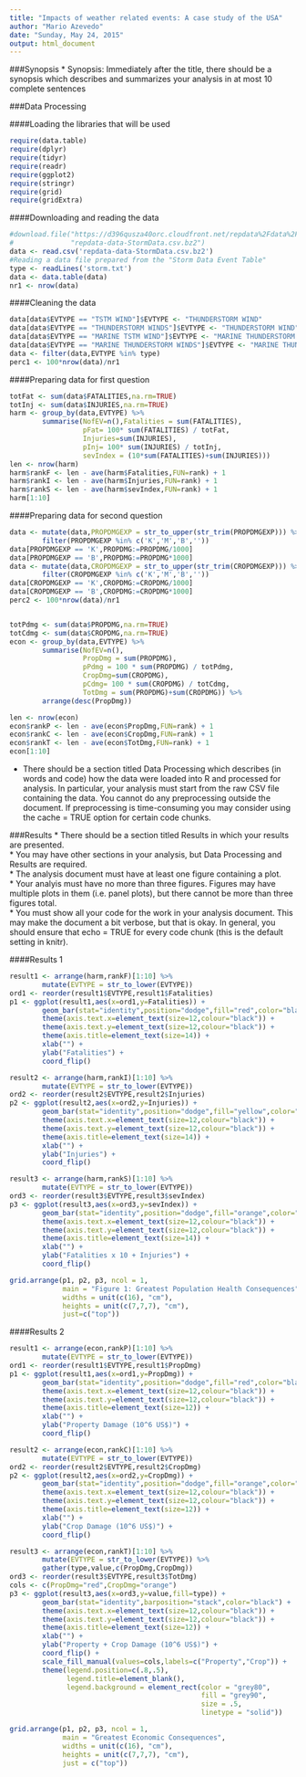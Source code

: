 ```yaml
---
title: "Impacts of weather related events: A case study of the USA"
author: "Mario Azevedo"
date: "Sunday, May 24, 2015"
output: html_document
---
```


###Synopsis
* Synopsis: Immediately after the title, there should be a synopsis which describes and summarizes your analysis in at most 10 complete sentences

###Data Processing

####Loading the libraries that will be used 
```r
require(data.table)
require(dplyr)
require(tidyr)
require(readr)
require(ggplot2)
require(stringr)
require(grid)
require(gridExtra)
```

####Downloading and reading the data
```r
#download.file("https://d396qusza40orc.cloudfront.net/repdata%2Fdata%2FStormData.csv.bz2",
#              "repdata-data-StormData.csv.bz2")
data <- read.csv('repdata-data-StormData.csv.bz2')
#Reading a data file prepared from the "Storm Data Event Table"
type <- readLines('storm.txt')
data <- data.table(data)
nr1 <- nrow(data)
```

####Cleaning the data
```r
data[data$EVTYPE == "TSTM WIND"]$EVTYPE <- "THUNDERSTORM WIND"
data[data$EVTYPE == "THUNDERSTORM WINDS"]$EVTYPE <- "THUNDERSTORM WIND"
data[data$EVTYPE == "MARINE TSTM WIND"]$EVTYPE <- "MARINE THUNDERSTORM WIND"
data[data$EVTYPE == "MARINE THUNDERSTORM WINDS"]$EVTYPE <- "MARINE THUNDERSTORM WIND"
data <- filter(data,EVTYPE %in% type)
perc1 <- 100*nrow(data)/nr1
```

####Preparing data for first question
```r
totFat <- sum(data$FATALITIES,na.rm=TRUE)
totInj <- sum(data$INJURIES,na.rm=TRUE)
harm <- group_by(data,EVTYPE) %>% 
        summarise(NofEV=n(),Fatalities = sum(FATALITIES),
                  pFat= 100* sum(FATALITIES) / totFat,
                  Injuries=sum(INJURIES),
                  pInj= 100* sum(INJURIES) / totInj,
                  sevIndex = (10*sum(FATALITIES)+sum(INJURIES))) 
len <- nrow(harm)
harm$rankF <- len - ave(harm$Fatalities,FUN=rank) + 1
harm$rankI <- len - ave(harm$Injuries,FUN=rank) + 1
harm$rankS <- len - ave(harm$sevIndex,FUN=rank) + 1
harm[1:10]
```

####Preparing data for second question
```r
data <- mutate(data,PROPDMGEXP = str_to_upper(str_trim(PROPDMGEXP))) %>% 
        filter(PROPDMGEXP %in% c('K','M','B','')) 
data[PROPDMGEXP == 'K',PROPDMG:=PROPDMG/1000]
data[PROPDMGEXP == 'B',PROPDMG:=PROPDMG*1000]
data <- mutate(data,CROPDMGEXP = str_to_upper(str_trim(CROPDMGEXP))) %>% 
        filter(CROPDMGEXP %in% c('K','M','B',''))
data[CROPDMGEXP == 'K',CROPDMG:=CROPDMG/1000]
data[CROPDMGEXP == 'B',CROPDMG:=CROPDMG*1000]
perc2 <- 100*nrow(data)/nr1


totPdmg <- sum(data$PROPDMG,na.rm=TRUE)
totCdmg <- sum(data$CROPDMG,na.rm=TRUE)
econ <- group_by(data,EVTYPE) %>% 
        summarise(NofEV=n(),
                  PropDmg = sum(PROPDMG),
                  pPdmg = 100 * sum(PROPDMG) / totPdmg,
                  CropDmg=sum(CROPDMG),
                  pCdmg= 100 * sum(CROPDMG) / totCdmg,
                  TotDmg = sum(PROPDMG)+sum(CROPDMG)) %>%
        arrange(desc(PropDmg))

len <- nrow(econ)
econ$rankP <- len - ave(econ$PropDmg,FUN=rank) + 1
econ$rankC <- len - ave(econ$CropDmg,FUN=rank) + 1
econ$rankT <- len - ave(econ$TotDmg,FUN=rank) + 1
econ[1:10]
```

* There should be a section titled Data Processing which describes (in words and code) how the data were loaded into R and processed for analysis. In particular, your analysis must start from the raw CSV file containing the data. You cannot do any preprocessing outside the document. If preprocessing is time-consuming you may consider using the cache = TRUE option for certain code chunks.

###Results
* There should be a section titled Results in which your results are presented.  
* You may have other sections in your analysis, but Data Processing and Results are required.  
* The analysis document must have at least one figure containing a plot.  
* Your analyis must have no more than three figures. Figures may have multiple plots in them (i.e. panel plots), but there cannot be more than three figures total.  
* You must show all your code for the work in your analysis document. This may make the document a bit verbose, but that is okay. In general, you should ensure that echo = TRUE for every code chunk (this is the default setting in knitr).  


####Results 1 
```r
result1 <- arrange(harm,rankF)[1:10] %>% 
        mutate(EVTYPE = str_to_lower(EVTYPE))
ord1 <- reorder(result1$EVTYPE,result1$Fatalities)
p1 <- ggplot(result1,aes(x=ord1,y=Fatalities)) + 
        geom_bar(stat="identity",position="dodge",fill="red",color="black") + 
        theme(axis.text.x=element_text(size=12,colour="black")) +
        theme(axis.text.y=element_text(size=12,colour="black")) +
        theme(axis.title=element_text(size=14)) +
        xlab("") + 
        ylab("Fatalities") +
        coord_flip()

result2 <- arrange(harm,rankI)[1:10] %>% 
        mutate(EVTYPE = str_to_lower(EVTYPE))
ord2 <- reorder(result2$EVTYPE,result2$Injuries)
p2 <- ggplot(result2,aes(x=ord2,y=Injuries)) + 
        geom_bar(stat="identity",position="dodge",fill="yellow",color="black") + 
        theme(axis.text.x=element_text(size=12,colour="black")) +
        theme(axis.text.y=element_text(size=12,colour="black")) +
        theme(axis.title=element_text(size=14)) +
        xlab("") + 
        ylab("Injuries") +
        coord_flip()

result3 <- arrange(harm,rankS)[1:10] %>% 
        mutate(EVTYPE = str_to_lower(EVTYPE))
ord3 <- reorder(result3$EVTYPE,result3$sevIndex)
p3 <- ggplot(result3,aes(x=ord3,y=sevIndex)) + 
        geom_bar(stat="identity",position="dodge",fill="orange",color="black") + 
        theme(axis.text.x=element_text(size=12,colour="black")) +
        theme(axis.text.y=element_text(size=12,colour="black")) +
        theme(axis.title=element_text(size=14)) +
        xlab("") + 
        ylab("Fatalities x 10 + Injuries") +
        coord_flip()

grid.arrange(p1, p2, p3, ncol = 1, 
             main = "Figure 1: Greatest Population Health Consequences",
             widths = unit(c(16), "cm"),
             heights = unit(c(7,7,7), "cm"),
             just=c("top"))
```

####Results 2
```r
result1 <- arrange(econ,rankP)[1:10] %>% 
        mutate(EVTYPE = str_to_lower(EVTYPE))
ord1 <- reorder(result1$EVTYPE,result1$PropDmg)
p1 <- ggplot(result1,aes(x=ord1,y=PropDmg)) + 
        geom_bar(stat="identity",position="dodge",fill="red",color="black") + 
        theme(axis.text.x=element_text(size=12,colour="black")) +
        theme(axis.text.y=element_text(size=12,colour="black")) +
        theme(axis.title=element_text(size=12)) +
        xlab("") + 
        ylab("Property Damage (10^6 US$)") +
        coord_flip()

result2 <- arrange(econ,rankC)[1:10] %>% 
        mutate(EVTYPE = str_to_lower(EVTYPE))
ord2 <- reorder(result2$EVTYPE,result2$CropDmg)
p2 <- ggplot(result2,aes(x=ord2,y=CropDmg)) + 
        geom_bar(stat="identity",position="dodge",fill="orange",color="black") + 
        theme(axis.text.x=element_text(size=12,colour="black")) +
        theme(axis.text.y=element_text(size=12,colour="black")) +
        theme(axis.title=element_text(size=12)) +
        xlab("") + 
        ylab("Crop Damage (10^6 US$)") +
        coord_flip()

result3 <- arrange(econ,rankT)[1:10] %>% 
        mutate(EVTYPE = str_to_lower(EVTYPE)) %>% 
        gather(type,value,c(PropDmg,CropDmg))
ord3 <- reorder(result3$EVTYPE,result3$TotDmg)
cols <- c(PropDmg="red",CropDmg="orange")
p3 <- ggplot(result3,aes(x=ord3,y=value,fill=type)) + 
        geom_bar(stat="identity",barposition="stack",color="black") + 
        theme(axis.text.x=element_text(size=12,colour="black")) +
        theme(axis.text.y=element_text(size=12,colour="black")) +
        theme(axis.title=element_text(size=12)) +
        xlab("") + 
        ylab("Property + Crop Damage (10^6 US$)") +
        coord_flip() +
        scale_fill_manual(values=cols,labels=c("Property","Crop")) +
        theme(legend.position=c(.8,.5),
              legend.title=element_blank(),
              legend.background = element_rect(color = "grey80", 
                                               fill = "grey90", 
                                               size = .5, 
                                               linetype = "solid"))

grid.arrange(p1, p2, p3, ncol = 1, 
             main = "Greatest Economic Consequences",
             widths = unit(c(16), "cm"),
             heights = unit(c(7,7,7), "cm"),
             just = c("top"))
```

